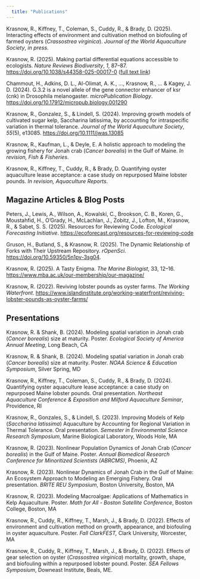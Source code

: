```yaml
---
  title: "Publications"
---
```


Krasnow, R., Kiffney, T., Coleman, S., Cuddy, R., & Brady, D. (2025). Interacting effects of environment and cultivation method on biofouling of farmed oysters (*Crassostrea virginica*). *Journal of the World Aquaculture Society*, *in press.*

Krasnow, R. (2025). Making partial differential equations accessible to ecologists. *Nature Reviews Biodiversity*, *1*, 87–87. <https://doi.org/10.1038/s44358-025-00017-0> ([full text link](https://rdcu.be/eacVm))

Chammout, H., Adkins, D. L., Al-Olimat, A. K., …, Krasnow, R., … & Kagey, J. D. (2024). G.3.2 is a novel allele of the gene connector enhancer of ksr (cnk) in Drosophila melanogaster. *microPublication Biology*. <https://doi.org/10.17912/micropub.biology.001290>

Krasnow, R., Gonzalez, S., & Lindell, S. (2024). Improving growth models of cultivated sugar kelp, Saccharina latissima, by accounting for intraspecific variation in thermal tolerance. *Journal of the World Aquaculture Society*, *55*(5), e13085. <https://doi.org/10.1111/jwas.13085>

Krasnow, R., Kaufman, L., & Deyle, E. A holistic approach to modeling the growing fishery for Jonah crab (*Cancer borealis*) in the Gulf of Maine. *In revision,* *Fish & Fisheries*.

Krasnow, R., Kiffney, T., Cuddy, R., & Brady, D. Quantifying oyster aquaculture lease acceptance: a case study on repurposed Maine lobster pounds. *In revision,* *Aquaculture Reports*.

## Magazine Articles & Blog Posts

Peters, J., Lewis, A., Wilson, A., Kowalski, C., Brookson, C. B., Koren, G., Moustahfid, H., O’Grady, H., McLachlan, J., Zobitz, J., Lofton, M., Krasnow, R., & Sabet, S. S. (2025). Resources for Reviewing Code. *Ecological Forecasting Initiative*. [https://ecoforecast.org/resources-for-reviewing-code](https://ecoforecast.org/resources-for-reviewing-code/)

Gruson, H., Butland, S., & Krasnow, R. (2025). The Dynamic Relationship of Forks with Their Upstream Repository. *rOpenSci*. <https://doi.org/10.59350/5n1pv-3sg04>.

Krasnow, R. (2025). A Tasty Enigma. *The Marine Biologist*, 33, 12–16. <https://www.mba.ac.uk/our-membership/our-magazine/>

Krasnow, R. (2022). Reviving lobster pounds as oyster farms. *The Working Waterfront*. <https://www.islandinstitute.org/working-waterfront/reviving-lobster-pounds-as-oyster-farms/>

## Presentations

Krasnow, R. & Shank, B. (2024). Modeling spatial variation in Jonah crab (*Cancer borealis*) size at maturity. Poster. *Ecological Society of America Annual Meeting*, Long Beach, CA

Krasnow, R. & Shank, B. (2024). Modeling spatial variation in Jonah crab (*Cancer borealis*) size at maturity. Poster. *NOAA Science & Education Symposium*, Silver Spring, MD

Krasnow, R., Kiffney, T., Coleman, S., Cuddy, R., & Brady, D. (2024). Quantifying oyster aquaculture lease acceptance: a case study on repurposed Maine lobster pounds. Oral presentation. *Northeast Aquaculture Conference & Exposition and Milford Aquaculture Seminar*, Providence, RI

Krasnow, R., Gonzales, S., & Lindell, S. (2023). Improving Models of Kelp (*Saccharina latissima*) Aquaculture by Accounting for Regional Variation in Thermal Tolerance. Oral presentation. *Semester in Environmental Science Research Symposium*, Marine Biological Laboratory, Woods Hole, MA

Krasnow, R. (2023). Nonlinear Population Dynamics of Jonah Crab (*Cancer borealis*) in the Gulf of Maine. Poster. *Annual Biomedical Research Conference for Minoritized Scientists (ABRCMS)*, Phoenix, AZ

Krasnow, R. (2023). Nonlinear Dynamics of Jonah Crab in the Gulf of Maine: An Ecosystem Approach to Modeling an Emerging Fishery. Oral presentation. *BRITE REU Symposium*, Boston University, Boston, MA

Krasnow, R. (2023). ​​Modeling Macroalgae: Applications of Mathematics in Kelp Aquaculture. Poster. *Math for All - Boston Satellite Conference*, Boston College, Boston, MA

Krasnow, R., Cuddy, R., Kiffney, T., Marsh, J., & Brady, D. (2022). ​​Effects of environment and cultivation method on growth, appearance, and biofouling in oyster aquaculture. Poster. *Fall ClarkFEST,* Clark University, Worcester, MA

Krasnow, R., Cuddy, R., Kiffney, T., Marsh, J., & Brady, D. (2022). Effects of gear selection on oyster (*Crassostrea virginica*) mortality, growth, shape, and biofouling within a repurposed lobster pound. Poster. *SEA Fellows Symposium*, Downeast Institute, Beals, ME.
